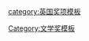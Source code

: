 {{Navbox 
| name       = 戴维·科恩奖
| title      = [[戴维·科恩奖]]
| listclass = hlist

| group1 = 1990年代
| list1  = 
* [[V·S·奈波尔]] (1993)
* [[哈罗德·品特]] (1995)
* [[Muriel Spark]] (1997)
* [[威廉·特雷弗]] (1999)

| group2 = 2000年代
| list2  = 
* [[多丽丝·莱辛]] (2001)
* [[Beryl Bainbridge]]和[[Thom Gunn]] (2003)
* [[Michael Holroyd]] (2005)
* [[Derek Mahon]] (2007)
* [[谢默斯·希尼]] (2009)

| group3 = 2010年代
| list3  = 
* [[朱利安·巴恩斯]] (2011)
* [[希拉里·曼特尔]] (2013)
* [[Tony Harrison]] (2015)
* [[湯姆·斯托帕德]] (2017)

|below = [[:Category:戴维·科恩奖获得者]]
}}<noinclude>
[[Category:文学奖模板]]
[[category:英国奖项模板]]
</noinclude>